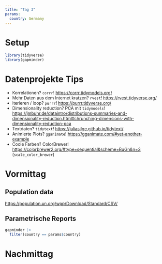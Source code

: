 ```yaml
---
title: "Tag 3"
params:
  country: Germany
---
```


# Setup

```r
library(tidyverse)
library(gapminder)
```

# Datenprojekte Tips

- Korrelationen? `corrr`!
  <https://corrr.tidymodels.org/>
- Mehr Daten aus dem Internet kratzen? `rvest`!
  <https://rvest.tidyverse.org/>
- Iterieren / loop? `purrr`!
  <https://purrr.tidyverse.org/>
- Dimensionality reduction? PCA mit `tidymodels`!
  <https://jmbuhr.de/dataintro/distributions-summaries-and-dimensionality-reduction.html#chrunching-dimensions-with-dimensionality-reduction-pca>
- Textdaten? `tidytext`!
  <https://juliasilge.github.io/tidytext/>
- Animierte Plots? `gganimate`!
  <https://gganimate.com/#yet-another-example>
- Coole Farben? ColorBrewer!
  <https://colorbrewer2.org/#type=sequential&scheme=BuGn&n=3>
  (`scale_color_brewer`)

  
# Vormittag

## Population data

<https://population.un.org/wpp/Download/Standard/CSV/>


## Parametrische Reports

```r
gapminder |> 
  filter(country == params$country)
```



# Nachmittag


